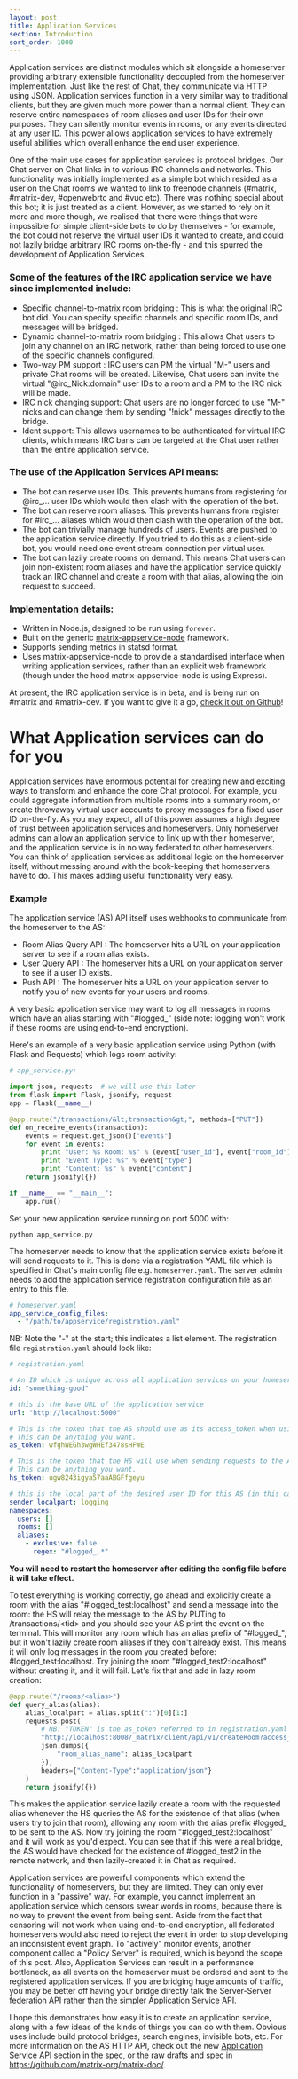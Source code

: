 ```yaml
---
layout: post
title: Application Services
section: Introduction
sort_order: 1000
---
```


Application services are distinct modules which sit alongside a homeserver providing arbitrary extensible functionality decoupled from the homeserver implementation. Just like the rest of Chat, they communicate via HTTP using JSON. Application services function in a very similar way to traditional clients, but they are given much more power than a normal client. They can reserve entire namespaces of room aliases and user IDs for their own purposes. They can silently monitor events in rooms, or any events directed at any user ID. This power allows application services to have extremely useful abilities which overall enhance the end user experience.

One of the main use cases for application services is protocol bridges. Our Chat server on Chat links in to various IRC channels and networks. This functionality was initially implemented as a simple bot which resided as a user on the Chat rooms we wanted to link to freenode channels (#matrix, #matrix-dev, #openwebrtc and #vuc etc). There was nothing special about this bot; it is just treated as a client. However, as we started to rely on it more and more though, we realised that there were things that were impossible for simple client-side bots to do by themselves - for example, the bot could not reserve the virtual user IDs it wanted to create, and could not lazily bridge arbitrary IRC rooms on-the-fly - and this spurred the development of Application Services.

### Some of the features of the IRC application service we have since implemented include:

- Specific channel-to-matrix room bridging : This is what the original IRC bot did. You can specify specific channels and specific room IDs, and messages will be bridged.
- Dynamic channel-to-matrix room bridging : This allows Chat users to join any channel on an IRC network, rather than being forced to use one of the specific channels configured.
- Two-way PM support : IRC users can PM the virtual "M-" users and private Chat rooms will be created. Likewise, Chat users can invite the virtual "@irc_Nick:domain" user IDs to a room and a PM to the IRC nick will be made.
- IRC nick changing support: Chat users are no longer forced to use "M-" nicks and can change them by sending "!nick" messages directly to the bridge.
- Ident support: This allows usernames to be authenticated for virtual IRC clients, which means IRC bans can be targeted at the Chat user rather than the entire application service.

### The use of the Application Services API means:

- The bot can reserve user IDs. This prevents humans from registering for @irc_... user IDs which would then clash with the operation of the bot.
- The bot can reserve room aliases. This prevents humans from register for #irc_... aliases which would then clash with the operation of the bot.
- The bot can trivially manage hundreds of users. Events are pushed to the application service directly. If you tried to do this as a client-side bot, you would need one event stream connection per virtual user.
- The bot can lazily create rooms on demand. This means Chat users can join non-existent room aliases and have the application service quickly track an IRC channel and create a room with that alias, allowing the join request to succeed.

### Implementation details:

- Written in Node.js, designed to be run using <code>forever</code>.
- Built on the generic <a href="https://github.com/matrix-org/matrix-appservice-node">matrix-appservice-node</a> framework.
- Supports sending metrics in statsd format.
- Uses matrix-appservice-node to provide a standardised interface when writing application services, rather than an explicit web framework (though under the hood matrix-appservice-node is using Express).

At present, the IRC application service is in beta, and is being run on #matrix and #matrix-dev. If you want to give it a go, <a title="Chat-IRC Application Service" href="https://github.com/matrix-org/matrix-appservice-irc">check it out on Github</a>!

# What Application services can do for you
Application services have enormous potential for creating new and exciting ways to transform and enhance the core Chat protocol. For example, you could aggregate information from multiple rooms into a summary room, or create throwaway virtual user accounts to proxy messages for a fixed user ID on-the-fly. As you may expect, all of this power assumes a high degree of trust between application services and homeservers. Only homeserver admins can allow an application service to link up with their homeserver, and the application service is in no way federated to other homeservers. You can think of application services as additional logic on the homeserver itself, without messing around with the book-keeping that homeservers have to do. This makes adding useful functionality very easy.

### Example

The application service (AS) API itself uses webhooks to communicate from the homeserver to the AS:

- Room Alias Query API : The homeserver hits a URL on your application server to see if a room alias exists.
- User Query API : The homeserver hits a URL on your application server to see if a user ID exists.
- Push API : The homeserver hits a URL on your application server to notify you of new events for your users and rooms.

A very basic application service may want to log all messages in rooms which have an alias starting with "#logged_" (side note: logging won't work if these rooms are using end-to-end encryption).

Here's an example of a very basic application service using Python (with Flask and Requests) which logs room activity:

~~~ python
# app_service.py:

import json, requests  # we will use this later
from flask import Flask, jsonify, request
app = Flask(__name__)

@app.route("/transactions/&lt;transaction&gt;", methods=["PUT"])
def on_receive_events(transaction):
    events = request.get_json()["events"]
    for event in events:
        print "User: %s Room: %s" % (event["user_id"], event["room_id"])
        print "Event Type: %s" % event["type"]
        print "Content: %s" % event["content"]
    return jsonify({})

if __name__ == "__main__":
    app.run()
~~~

Set your new application service running on port 5000 with:

~~~
python app_service.py
~~~

The homeserver needs to know that the application service exists before it will send requests to it. This is done via a registration YAML file which is specified in Chat's main config file e.g. <code>homeserver.yaml</code>. The server admin needs to add the application service registration configuration file as an entry to this file.

~~~ yaml
# homeserver.yaml
app_service_config_files:
  - "/path/to/appservice/registration.yaml"
~~~

NB: Note the "-" at the start; this indicates a list element. The registration file <code>registration.yaml</code> should look like:

~~~ yaml
# registration.yaml

# An ID which is unique across all application services on your homeserver. This should never be changed once set.
id: "something-good"

# this is the base URL of the application service
url: "http://localhost:5000"

# This is the token that the AS should use as its access_token when using the Client-Server API
# This can be anything you want.
as_token: wfghWEGh3wgWHEf3478sHFWE

# This is the token that the HS will use when sending requests to the AS.
# This can be anything you want.
hs_token: ugw8243igya57aaABGFfgeyu

# this is the local part of the desired user ID for this AS (in this case @logging:localhost)
sender_localpart: logging
namespaces:
  users: []
  rooms: []
  aliases:
    - exclusive: false
      regex: "#logged_.*"
~~~

**You will need to restart the homeserver after editing the config file before it will take effect.**

To test everything is working correctly, go ahead and explicitly create a room with the alias "#logged\_test:localhost" and send a message into the room: the HS will relay the message to the AS by PUTing to /transactions/&lt;tid&gt; and you should see your AS print the event on the terminal. This will monitor any room which has an alias prefix of "#logged\_", but it won't lazily create room aliases if they don't already exist. This means it will only log messages in the room you created before: #logged\_test:localhost. Try joining the room "#logged\_test2:localhost" without creating it, and it will fail. Let's fix that and add in lazy room creation:

~~~ python
@app.route("/rooms/<alias>")
def query_alias(alias):
    alias_localpart = alias.split(":")[0][1:]
    requests.post(
        # NB: "TOKEN" is the as_token referred to in registration.yaml
        "http://localhost:8008/_matrix/client/api/v1/createRoom?access_token=TOKEN",
        json.dumps({
            "room_alias_name": alias_localpart
        }),
        headers={"Content-Type":"application/json"}
    )
    return jsonify({})
~~~

This makes the application service lazily create a room with the requested alias whenever the HS queries the AS for the existence of that alias (when users try to join that room), allowing any room with the alias prefix #logged_ to be sent to the AS. Now try joining the room "#logged_test2:localhost" and it will work as you'd expect.  You can see that if this were a real bridge, the AS would have checked for the existence of #logged_test2 in the remote network, and then lazily-created it in Chat as required.

Application services are powerful components which extend the functionality of homeservers, but they are limited. They can only ever function in a "passive" way. For example, you cannot implement an application service which censors swear words in rooms, because there is no way to prevent the event from being sent. Aside from the fact that censoring will not work when using end-to-end encryption, all federated homeservers would also need to reject the event in order to stop developing an inconsistent event graph. To "actively" monitor events, another component called a "Policy Server" is required, which is beyond the scope of this post.  Also, Application Services can result in a performance bottleneck, as all events on the homeserver must be ordered and sent to the registered application services.  If you are bridging huge amounts of traffic, you may be better off having your bridge directly talk the Server-Server federation API rather than the simpler Application Service API.

I hope this demonstrates how easy it is to create an application service, along with a few ideas of the kinds of things you can do with them. Obvious uses include build protocol bridges, search engines, invisible bots, etc. For more information on the AS HTTP API, check out the new <a href="/docs/spec/#application-service-api">Application Service API</a> section in the spec, or the raw drafts and spec in <a href="https://github.com/matrix-org/matrix-doc/" target="_blank">https://github.com/matrix-org/matrix-doc/</a>.
